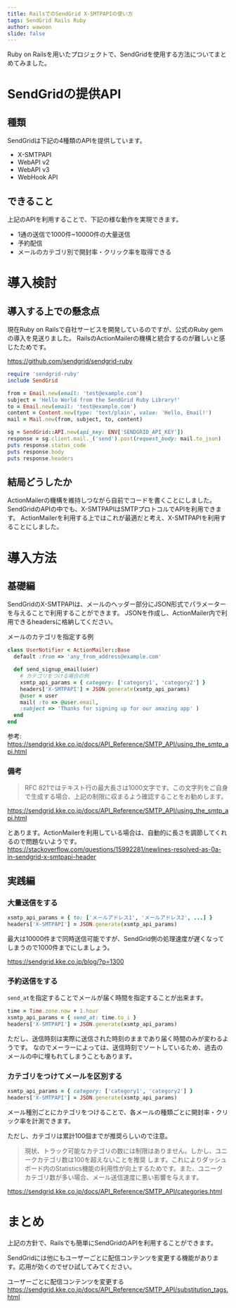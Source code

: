 ```yaml
---
title: RailsでのSendGrid X-SMTPAPIの使い方
tags: SendGrid Rails Ruby
author: wawoon
slide: false
---
```

Ruby on Railsを用いたプロジェクトで、SendGridを使用する方法についてまとめてみました。

# SendGridの提供API

## 種類

SendGridは下記の4種類のAPIを提供しています。

- X-SMTPAPI
- WebAPI v2
- WebAPI v3
- WebHook API

## できること

上記のAPIを利用することで、下記の様な動作を実現できます。

- 1通の送信で1000件~10000件の大量送信
- 予約配信
- メールのカテゴリ別で開封率・クリック率を取得できる

# 導入検討

## 導入する上での懸念点

現在Ruby on Railsで自社サービスを開発しているのですが、公式のRuby gemの導入を見送りました。
RailsのActionMailerの機構と統合するのが難しいと感じたためです。

https://github.com/sendgrid/sendgrid-ruby

```ruby
require 'sendgrid-ruby'
include SendGrid

from = Email.new(email: 'test@example.com')
subject = 'Hello World from the SendGrid Ruby Library!'
to = Email.new(email: 'test@example.com')
content = Content.new(type: 'text/plain', value: 'Hello, Email!')
mail = Mail.new(from, subject, to, content)

sg = SendGrid::API.new(api_key: ENV['SENDGRID_API_KEY'])
response = sg.client.mail._('send').post(request_body: mail.to_json)
puts response.status_code
puts response.body
puts response.headers
```

## 結局どうしたか

ActionMailerの機構を維持しつながら自前でコードを書くことにしました。
SendGridのAPIの中でも、X-SMTPAPIはSMTPプロトコルでAPIを利用できます。
ActionMailerを利用する上ではこれが最適だと考え、X-SMTPAPIを利用することにしました。

# 導入方法
## 基礎編

SendGridのX-SMTPAPIは、メールのヘッダー部分にJSON形式でパラメーターを与えることで利用することができます。
JSONを作成し、ActionMailer内で利用できるheadersに格納してください。

メールのカテゴリを指定する例

```ruby
class UserNotifier < ActionMailer::Base
  default :from => 'any_from_address@example.com'

  def send_signup_email(user)
    # カテゴリをつける場合の例
    xsmtp_api_params = { category: ['category1', 'category2'] }
    headers['X-SMTPAPI'] = JSON.generate(xsmtp_api_params)
    @user = user
    mail( :to => @user.email,
    :subject => 'Thanks for signing up for our amazing app' )
  end
end
```

参考:
https://sendgrid.kke.co.jp/docs/API_Reference/SMTP_API/using_the_smtp_api.html


### 備考

>RFC 821ではテキスト行の最大長さは1000文字です。この文字列をご自身で生成する場合、上記の制限に収まるよう確認することをお勧めします。

https://sendgrid.kke.co.jp/docs/API_Reference/SMTP_API/using_the_smtp_api.html

とあります。ActionMailerを利用している場合は、自動的に長さを調節してくれるので問題ないようです。
https://stackoverflow.com/questions/15992281/newlines-resolved-as-0a-in-sendgrid-x-smtpapi-header


## 実践編 

### 大量送信をする

```ruby
xsmtp_api_params = { to: ['メールアドレス1', 'メールアドレス2', ...] }
headers['X-SMTPAPI'] = JSON.generate(xsmtp_api_params)
```

最大は10000件まで同時送信可能ですが、SendGrid側の処理速度が遅くなってしまうので1000件までにしましょう。

https://sendgrid.kke.co.jp/blog/?p=1300

### 予約送信をする

`send_at`を指定することでメールが届く時間を指定することが出来ます。

```ruby
time = Time.zone.now + 1.hour
xsmtp_api_params = { send_at: time.to_i }
headers['X-SMTPAPI'] = JSON.generate(xsmtp_api_params)
```

ただし、送信時刻は実際に送信された時刻のままであり届く時間のみが変わるようです。
なのでメーラーによっては、送信時刻でソートしているため、過去のメールの中に埋もれてしまうこともあります。

### カテゴリをつけてメールを区別する

```ruby
xsmtp_api_params = { category: ['category1', 'category2'] }
headers['X-SMTPAPI'] = JSON.generate(xsmtp_api_params)
```

メール種別ごとにカテゴリをつけることで、各メールの種類ごとに開封率・クリック率を計測できます。

ただし、カテゴリは累計100個までが推奨らしいので注意。

>現状、トラック可能なカテゴリの数には制限はありません。しかし、ユニークカテゴリ数は100を超えないことを推奨 します。これによりダッシュボード内のStatistics機能の利用性が向上するためです。また、ユニークカテゴリ数が多い場合、メール送信速度に悪い影響を与えます。

https://sendgrid.kke.co.jp/docs/API_Reference/SMTP_API/categories.html

# まとめ

上記の方針で、Railsでも簡単にSendGridのAPIを利用することができます。

SendGridには他にもユーザーごとに配信コンテンツを変更する機能があります。応用が効くのでぜひ試してみてください。

ユーザーごとに配信コンテンツを変更する
https://sendgrid.kke.co.jp/docs/API_Reference/SMTP_API/substitution_tags.html

